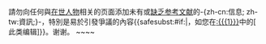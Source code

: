 <div style=clear: both></div>{{{icon|[[Image:Information.svg|25px|alt=|link=]]}}} 請勿向任何與[[WP:生者傳記|在世人物]]相关的页面添加未有或[[WP:可靠來源|缺乏参考文献]]的-{zh-cn:信息; zh-tw:資訊;}-，特別是易於引發爭議的內容{{<includeonly>safesubst:</includeonly>#if:{{{1|}}}|，如您在[[:{{{1}}}]]中的<span class="plainlinks">[{{{2}}} 此类编辑]</span>}}。谢谢。<!-- Template:Huggle/warn-bio-2 --><!-- Template:Uw-biog2 -->~~<noinclude></noinclude>~~<noinclude>

{{Huggle/TemplateNotice|s1=uw-blp2|series = uw-biog|max = 5}}

</noinclude>
